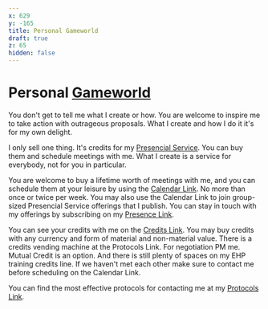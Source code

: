 ```yaml
---
x: 629
y: -165
title: Personal Gameworld
draft: true
z: 65
hidden: false
---
```


# Personal [Gameworld](#gameworld)

You don't get to tell me what I create or how. You are welcome to inspire
me to take action with outrageous proposals. What I create and how I do it
it's for my own delight.

I only sell one thing. It's credits for my [Presencial Service](#presencial-service).
You can buy them and schedule meetings with me. What I create is a service
for everybody, not for you in particular.

You are welcome to buy a lifetime worth of meetings with me, and you can
schedule them at your leisure by using the [Calendar Link](#calendar-link). No more than
once or twice per week. You may also use the Calendar Link to join
group-sized Presencial Service offerings that I publish. You can stay in
touch with my offerings by subscribing on my [Presence Link](#presence-link).

You can see your credits with me on the [Credits Link](#credits-link). You may buy credits
with any currency and form of material and non-material value. There is a
credits vending machine at the Protocols Link. For negotiation PM me.
Mutual Credit is an option. And there is still plenty of spaces on my EHP
training credits line. If we haven't met each other make sure to contact
me before scheduling on the Calendar Link.

You can find the most effective protocols for contacting me at my
[Protocols Link](#protocols-link).